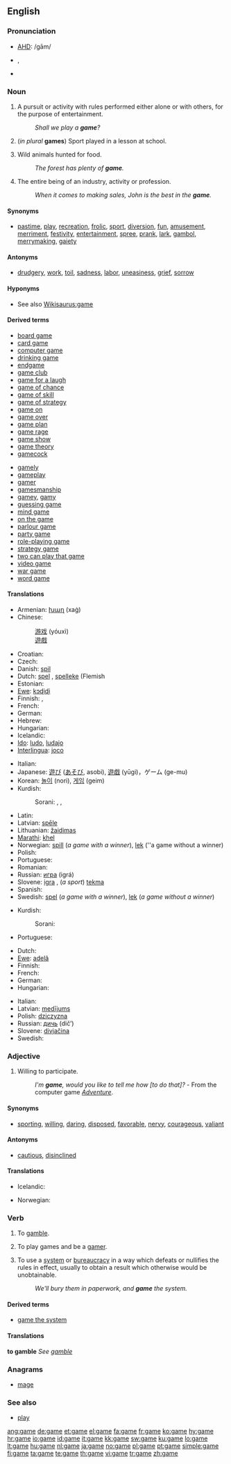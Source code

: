 ==English==
{{wikipedia}}

===Pronunciation===
* [[AHD]]: /gām/
* {{IPA|/ɡeɪm/}}, {{SAMPA|/geIm/}}
* {{audio|en-us-game.ogg|Audio (US)}}
*: {{rhymes|eɪm}}

===Noun===
{{en-noun|s|-}}

# {{countable}} A pursuit or activity with rules performed either alone or with others, for the purpose of entertainment.
#: ''Shall we play a '''game'''?''<!-- - WOPR computer, from the movie ''[[w:Wargames|Wargames]]''.-->
# (''in plural'' '''games''') Sport played in a lesson at school.
# {{uncountable}} Wild animals hunted for food.
#: ''The forest has plenty of '''game'''.''
# {{countable}} The entire being of an industry, activity or profession.
#: ''When it comes to making sales, John is the best in the '''game'''.''

====Synonyms====
* {{sense|activity performed for entertainment}} [[pastime]], [[play]], [[recreation]], [[frolic]], [[sport]], [[diversion]], [[fun]], [[amusement]], [[merriment]], [[festivity]], [[entertainment]], [[spree]], [[prank]], [[lark]], [[gambol]], [[merrymaking]], [[gaiety]]

====Antonyms====
* {{sense|activity performed for entertainment}} [[drudgery]], [[work]], [[toil]], [[sadness]], [[labor]], [[uneasiness]], [[grief]], [[sorrow]]

====Hyponyms====
* See also [[Wikisaurus:game]]

====Derived terms====
{{rel-top|Derived terms}}
* [[board game]]
* [[card game]]
* [[computer game]]
* [[drinking game]]
* [[endgame]]
* [[game club]]
* [[game for a laugh]]
* [[game of chance]]
* [[game of skill]]
* [[game of strategy]]
* [[game on]]
* [[game over]]
* [[game plan]]
* [[game rage]]
* [[game show]]
* [[game theory]]
* [[gamecock]]
{{rel-mid}}
* [[gamely]]
* [[gameplay]]
* [[gamer]]<!--person who plays games-->
* [[gamesmanship]]
* [[gamey]], [[gamy]]
* [[guessing game]]
* [[mind game]]
* [[on the game]]
* [[parlour game]]
* [[party game]]
* [[role-playing game]]
* [[strategy game]]
* [[two can play that game]]
* [[video game]]
* [[war game]]
* [[word game]]
{{rel-bottom}}

====Translations====
{{trans-top|pursuit or activity for entertainment}}
* Armenian: [[խաղ]] (xaġ)
* Chinese:
*: [[游戏]] (yóuxì)
*: [[遊戲]]
* Croatian: {{t+|hr|igra|f}}
* Czech: {{t+|cs|hra|f}}
* Danish: [[spil]]
* Dutch: [[spel]] {{n}}, [[spelleke]] {{n}} (Flemish
* Estonian: {{t-|et|mäng}}
* [[Ewe]]: [[kɔɖiɖi]] {{n}}
* Finnish: {{t+|fi|peli}}, {{t+|fi|leikki}}
* French: {{t+|fr|jeu|m}}
* German: {{t+|de|Spiel|n}}
* Hebrew: {{t+|he|משחק|m|sc=Hebr}}
* Hungarian: {{t+|hu|játék|m}}
* Icelandic: {{t+|is|leikur|m}}
* [[Ido]]: [[ludo]], [[ludajo]]
* [[Interlingua]]: [[joco]]
{{trans-mid}}
* Italian: {{t+|it|gioco|m}}
* Japanese: [[遊び]] ([[あそび]], asobi), [[遊戯]] (yūgi)，ゲーム (ge-mu)
* Korean: [[놀이]] (nori), [[게임]] (geim)
* Kurdish:
*: Sorani: {{t|ku|گه‌مه|tr=geme|sc=ku-Arab}}, {{t|ku|یاری|tr=yarí|sc=ku-Arab}}, {{t|ku|وازی|tr=wazí|sc=ku-Arab}}
* Latin: {{t-|la|ludus|m|alt=lūdus}}
* Latvian: [[spēle]] {{f}}
* Lithuanian: [[žaidimas]] {{m}}
* [[Marathi]]: [[khel]] {{m}}
* Norwegian: [[spill]] (''a game with a winner''), [[lek]] (''a game without a winner)
* Polish: {{t+|pl|gra|f}}
* Portuguese: {{t+|pt|jogo|m}}
* Romanian: {{t+|ro|joc|n}}
* Russian: [[игра#Russian | игра]] (igrá) {{f}}
* Slovene: [[igra]] {{f}}, (''a sport'') [[tekma]] {{f}}
* Spanish: {{t+|es|juego|m}}
* Swedish: [[spel]] {{n}} (''a game with a winner''), [[lek]] (''a game without a winner'')
{{trans-bottom}}

{{trans-top|sport played in a lesson at school}}
* Kurdish:
*: Sorani: {{t|ku|یاری|tr=yarí|sc=ku-Arab}}
{{trans-mid}}
* Portuguese: {{t+|pt|jogo}}
{{trans-bottom}}

{{trans-top|wild animals hunted for food}}
* Dutch: {{t+|nl|wild|n}}
* [[Ewe]]: [[adelã]]
* Finnish: {{t+|fi|riista}}
* French: {{t+|fr|gibier|m}}
* German: {{t+|de|Wild|n}}
* Hungarian: {{t+|hu|vad}}
{{trans-mid}}
* Italian: {{t+|it|selvaggina|f}}
* Latvian: [[medījums]] {{m}}
* Polish: [[dziczyzna]] {{f}}
* Russian: [[дичь]] (dič’) {{f}}
* Slovene: [[divjačina]] {{f}}
* Swedish: {{t-|sv|vilt|n}}
{{trans-bottom}}

===Adjective===
{{en-adj|gam|er}}<!--NOTE: compar & superl confirmed as existing in other dictionaries-->

# Willing to participate.
#: ''I'm '''game''', would you like to tell me how [to do that]?'' - From the computer game ''[[w:Adventure (computer game)|Adventure]]''.

====Synonyms====
* {{sense|willing to participate}} [[sporting]], [[willing]], [[daring]], [[disposed]], [[favorable]], [[nervy]], [[courageous]], [[valiant]]

====Antonyms====
* {{sense|willing to participate}} [[cautious]], [[disinclined]]

====Translations====
{{trans-top|willing to participate}}
* Icelandic: {{t+|is|með}}
{{trans-mid}}
* Norwegian: {{t+|no|med}}
{{trans-bottom}}

===Verb===
{{en-verb|gam|ing}}

# {{intransitive}} To [[gamble]].
# {{intransitive}} To play games and be a [[gamer]].
# {{transitive}} To use a [[system]] or [[bureaucracy]] in a way which defeats or nullifies the rules in effect, usually to obtain a result which otherwise would be unobtainable.
#: ''We'll bury them in paperwork, and '''game''' the system.''

====Derived terms====
* [[game the system]]

====Translations====
'''to gamble'''
''See [[gamble]]''

{{trans-top|to defeat the rules in order to obtain a result}}
{{trans-mid}}
{{trans-bottom}}

===Anagrams===
* [[mage]]

===See also===
* [[play]]
<!-- not really closely enough related See Also: [[puzzle]], [[pastime]], [[hobby]].-->

[[ang:game]]
[[de:game]]
[[et:game]]
[[el:game]]
[[fa:game]]
[[fr:game]]
[[ko:game]]
[[hy:game]]
[[hr:game]]
[[io:game]]
[[id:game]]
[[it:game]]
[[kk:game]]
[[sw:game]]
[[ku:game]]
[[lo:game]]
[[lt:game]]
[[hu:game]]
[[nl:game]]
[[ja:game]]
[[no:game]]
[[pl:game]]
[[pt:game]]
[[simple:game]]
[[fi:game]]
[[ta:game]]
[[te:game]]
[[th:game]]
[[vi:game]]
[[tr:game]]
[[zh:game]]